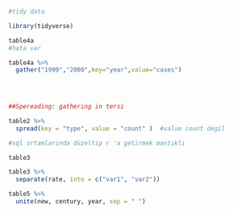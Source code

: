 ```r
#tidy data

library(tidyverse)

table4a
#hata var 

table4a %>%
  gather("1999","2000",key="year",value="cases")

  
  
```
```r
##Spereading: gathering in tersi

table2 %>% 
  spread(key = "type", value = "count" )  #value count degil

```


```r
#sql ortamlarında düzeltip r 'a getirmek mantıklı

table3

```


```r
table3 %>% 
  separate(rate, into = c("var1", "var2"))
```

```r
table5 %>% 
  unite(new, century, year, sep = " ")
```


